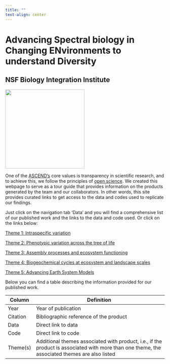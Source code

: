 ```yaml
---
title: ""
text-align: center
---
```


# **A**dvancing **S**pectral biology in **C**hanging **EN**vironments to understand **D**iversity

## NSF Biology Integration Institute

![](img/Logo+circle.png){fig-align="center" width="250"}

One of the [ASCEND's](https://www.spectralbiology.org/) core values is transparency in scientific research, and to achieve this, we follow the principles of [open science](https://en.wikipedia.org/wiki/Open_science). We created this webpage to serve as a tour guide that provides information on the products generated by the team and our collaborators. In other words, this site provides curated links to get access to the data and codes used to replicate our findings.

Just click on the navigation tab 'Data' and you will find a comprehensive list of our published work and the links to the data and code used. Or click on the links below:

[Theme 1: Intraspecific variation](themes/Theme1.qmd)

[Theme 2: Phenotypic variation across the tree of life](themes/Theme2.qmd)

[Theme 3: Assembly processes and ecosystem functioning](themes/Theme3.qmd)

[Theme 4: Biogeochemical cycles at ecosystem and landscape scales](themes/Theme4.qmd)

[Theme 5: Advancing Earth System Models](themes/Theme5.qmd)

Below you can find a table describing the information provided for our published work.

| Column   | Definition                                                                                                                                    |
|------------|------------------------------------------------------------|
| Year     | Year of publication                                                                                                                           |
| Citation | Bibliographic reference of the product                                                                                                        |
| Data     | Direct link to data                                                                                                                           |
| Code     | Direct link to code                                                                                                                           |
| Theme(s) | Additional themes associated with product, i.e., if the product is associated with more than one theme, the associated themes are also listed |
